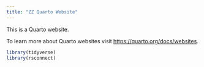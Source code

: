 ```yaml
---
title: "ZZ Quarto Website"
---
```


This is a Quarto website.

To learn more about Quarto websites visit <https://quarto.org/docs/websites>.

```r
library(tidyverse)
library(rsconnect)
```
